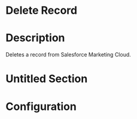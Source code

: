 ﻿# Delete Record

# Description

Deletes a record from Salesforce Marketing Cloud.

# Untitled Section

# Configuration

